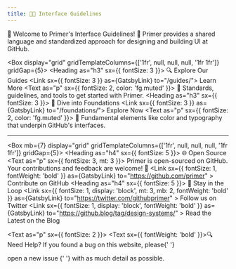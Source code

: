 ```yaml
---
title: 👩‍💻 Interface Guidelines
---
```



<Box mb={6}>
  <Text as="p" sx={{ m: 0, fontSize: 3 }}>
    🌟 Welcome to Primer's Interface Guidelines! 🚀
    Primer provides a shared language and standardized approach for designing and building UI at GitHub.
  </Text>
</Box>

<Box display="grid" gridTemplateColumns={['1fr', null, null, null, '1fr 1fr']} gridGap={5}>
  <Box>
    <Heading as="h3" sx={{ fontSize: 3 }}>
      🔍 Explore Our Guides
      <Link sx={{ fontSize: 3 }} as={GatsbyLink} to="/guides/">
        Learn More
      </Link>
    </Heading>
    <Text as="p" sx={{ fontSize: 2, color: 'fg.muted' }}>
      📖 Standards, guidelines, and tools to get started with Primer.
    </Text>
  </Box>
  <Box>
    <Heading as="h3" sx={{ fontSize: 3 }}>
      🌈 Dive into Foundations
      <Link sx={{ fontSize: 3 }} as={GatsbyLink} to="/foundations/">
        Explore Now
      </Link>
    </Heading>
    <Text as="p" sx={{ fontSize: 2, color: 'fg.muted' }}>
      🎨 Fundamental elements like color and typography that underpin GitHub's interfaces.
    </Text>
  </Box>
  <!-- Continue with the rest of the boxes... -->
</Box>

<hr />

<Box mb={7} display="grid" gridTemplateColumns={['1fr', null, null, null, '1fr 1fr']} gridGap={5}>
  <Box>
    <Heading as="h4" sx={{ fontSize: 5 }}>
      🌐 Open Source
    </Heading>
    <Text as="p" sx={{ fontSize: 3, mt: 3 }}>
      Primer is open-sourced on GitHub. Your contributions and feedback are welcome! 🙌
    </Text>
    <Link
      sx={{ fontSize: 1, fontWeight: 'bold' }}
      as={GatsbyLink}
      to="https://github.com/primer"
    >
      Contribute on GitHub
    </Link>
  </Box>
  <Box>
    <Heading as="h4" sx={{ fontSize: 5 }}>
      📢 Stay in the Loop
    </Heading>
    <Link
      sx={{ fontSize: 1, display: 'block', mt: 3, mb: 2, fontWeight: 'bold' }}
      as={GatsbyLink}
      to="https://twitter.com/githubprimer"
    >
      Follow us on Twitter
    </Link>
    <Link
      sx={{ fontSize: 1, display: 'block', fontWeight: 'bold' }}
      as={GatsbyLink}
      to="https://github.blog/tag/design-systems/"
    >
      Read the Latest on the Blog
    </Link>
  </Box>
</Box>

<Text as="p" sx={{ fontSize: 2 }}>
  <Text sx={{ fontWeight: 'bold' }}>🔍 Need Help?</Text> If you found a bug on this website, please{' '}
  <Link as={GatsbyLink} to="https://github.com/primer/design/issues/new">
    open a new issue
  </Link>{' '}
  with as much detail as possible.
</Text>
